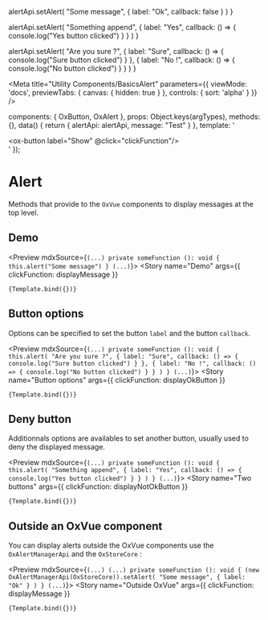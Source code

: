 

  alertApi.setAlert(
    "Some message",
    {
      label: "Ok",
      callback: false
    }
  )
}

  alertApi.setAlert(
    "Something append",
    {
      label: "Yes",
      callback: () => {
        console.log("Yes button clicked")
      }
    }
  )
}

  alertApi.setAlert(
    "Are you sure ?",
    {
      label: "Sure",
      callback: () => {
        console.log("Sure button clicked")
      }
    },
    {
      label: "No !",
      callback: () => {
        console.log("No button clicked")
      }
    }
  )
}

<Meta
  title="Utility Components/BasicsAlert"
  parameters={{
    viewMode: 'docs',
    previewTabs: {
      canvas: { hidden: true }
    },
    controls: {
      sort: 'alpha'
    }
  }}
/>

  components: { OxButton, OxAlert },
  props: Object.keys(argTypes),
  methods: {},
  data() {
    return {
      alertApi: alertApi,
      message: "Test"
    }
  },
  template: '<div><ox-button label="Show" @click="clickFunction"/><ox-alert :alert-manager="alertApi"/></div>'
});


# Alert

Methods that provide to the `OxVue` components to display messages at the top level.

## Demo

<Preview mdxSource={`
  (...)
  private someFunction (): void {
      this.alert("Some message")
  }
  (...)
`}>
  <Story name="Demo" args={{ clickFunction: displayMessage }}
  >
    {Template.bind({})}
  </Story>
</Preview>

## Button options

Options can be specified to set the button `label` and the button `callback`.


<Preview mdxSource={`
  (...)
  private someFunction (): void {
      this.alert(
          "Are you sure ?",
          {
              label: "Sure",
              callback: () => {
                  console.log("Sure button clicked")
              }
          },
          {
              label: "No !",
              callback: () => {
                  console.log("No button clicked")
              }
          }
      )
  }
  (...)
`}>
  <Story name="Button options" args={{ clickFunction: displayOkButton }}
  >
    {Template.bind({})}
  </Story>
</Preview>

## Deny button

Additionnals options are availables to set another button, usually used to deny the displayed message.

<Preview mdxSource={`
  (...)
  private someFunction (): void {
      this.alert(
          "Something append",
          {
              label: "Yes",
              callback: () => {
                  console.log("Yes button clicked")
              }
          }
      )
  }
  (...)
`}>
  <Story name="Two buttons" args={{ clickFunction: displayNotOkButton }}
  >
    {Template.bind({})}
  </Story>
</Preview>

## Outside an OxVue component

You can display alerts outside the OxVue components use the `OxAlertManagerApi` and the `OxStoreCore` :

<Preview mdxSource={`
  (...)
  (...)
  private someFunction (): void {
      (new OxAlertManagerApi(OxStoreCore)).setAlert(
          "Some message",
          {
              label: "Ok"
          }
      )
  }
  (...)
`}>
  <Story name="Outside OxVue" args={{ clickFunction: displayMessage }}
  >
    {Template.bind({})}
  </Story>
</Preview>

